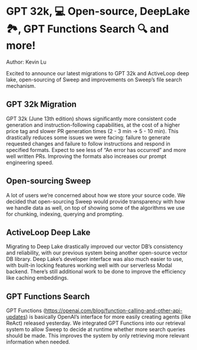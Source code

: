 # GPT 32k, 💻 Open-source, DeepLake 🏞️, GPT Functions Search 🔍 and more!

Author: Kevin Lu

Excited to announce our latest migrations to GPT 32k and ActiveLoop deep lake, open-sourcing of Sweep and improvements on Sweep’s file search mechanism.

## GPT 32k Migration

GPT 32k (June 13th edition) shows significantly more consistent code generation and instruction-following capabilities, at the cost of a higher price tag and slower PR generation times (2 - 3 min → 5 - 10 min). This drastically reduces some issues we were facing: failure to generate requested changes and failure to follow instructions and respond in specified formats. Expect to see less of “An error has occurred” and more well written PRs. Improving the formats also increases our prompt engineering speed.

## Open-sourcing Sweep

A lot of users we’re concerned about how we store your source code. We decided that open-sourcing Sweep would provide transparency with how we handle data as well, on top of showing some of the algorithms we use for chunking, indexing, querying and prompting.

## ActiveLoop Deep Lake

Migrating to Deep Lake drastically improved our vector DB’s consistency and reliability, with our previous system being another open-source vector DB library. Deep Lake’s developer interface was also much easier to use, with built-in locking features working well with our serverless Modal backend. There’s still additional work to be done to improve the efficiency like caching embeddings.

## GPT Functions Search

GPT Functions (https://openai.com/blog/function-calling-and-other-api-updates) is basically OpenAI’s interface for more easily creating agents (like ReAct) released yesterday. We integrated GPT Functions into our retrieval system to allow Sweep to decide at runtime whether more search queries should be made. This improves the system by only retrieving more relevant information when needed.
